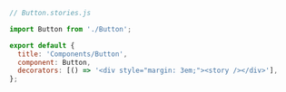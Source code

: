 ```js
// Button.stories.js

import Button from './Button';

export default {
  title: 'Components/Button',
  component: Button,
  decorators: [() => '<div style="margin: 3em;"><story /></div>'],
};
```
